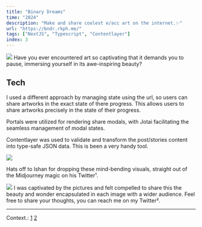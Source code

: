 ```yaml
---
title: "Binary Dreams"
time: "2024"
description: "Make and share coolest e/acc art on the internet.✨"
url: "https://bndr.rkph.me/"
tags: ["NextJS", "Typescript", "Contentlayer"]
index: 3
---
```


<Image
  width={600}
  height={400}
  src="/projects/binary-dreams/image.png"
  caption="The landing page shows a series of slides that swipe left and right."
/>
Have you ever encountered art so captivating that it demands you to pause, immersing
yourself in its awe-inspiring beauty?

## Tech

I used a different approach by managing state using the url, so users can share artworks in the exact state of there progress.
This allows users to share artworks precisely in the state of their progress.

<LinkPreview
  imageUrl="https://github.githubassets.com/assets/mona-loading-dark-7701a7b97370.gif"
  title="phukon/binary-dreams"
  description="Make and share coolest e/acc art on the internet.✨"
  link="https://github.com/phukon/binary-dreams"
/>

Portals were utilized for rendering share modals, with Jotai facilitating the seamless management of modal states.

Contentlayer was used to validate and transform the post/stories content into type-safe JSON data. This is been a very handy tool.

<Image
  width={600}
  height={400}
  src="/projects/binary-dreams/editor.gif"
  caption="The editor"
/>

Hats off to Ishan for dropping these mind-bending visuals, straight out of the Midjourney magic on his Twitter¹.

<Image
  width={600}
  height={400}
  src="/projects/binary-dreams/og.jpg"
  caption="The dynamic og image"
/>
I was captivated by the pictures and felt compelled to share this the beauty and
wonder encapsulated in each image with a wider audience. Feel free to share your
thoughts, you can reach me on my Twitter².

---

Context.: [1](https://twitter.com/radshaan) [2](https://twitter.com/kungfukon)
